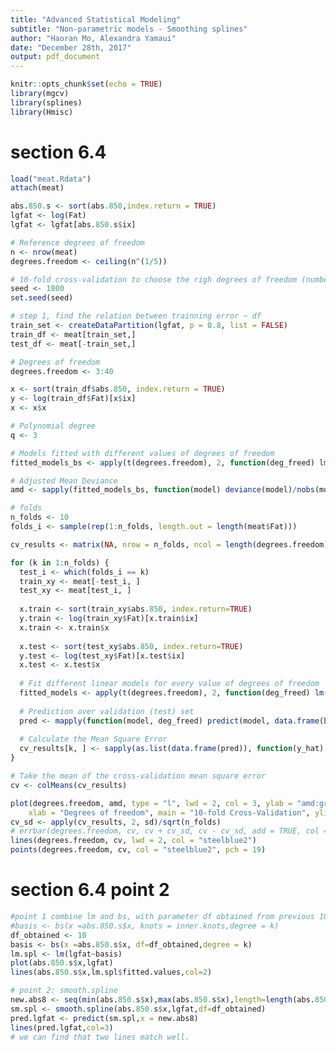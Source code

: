```yaml
---
title: "Advanced Statistical Modeling"
subtitle: "Non-parametric models - Smoothing splines"
author: "Haoran Mo, Alexandra Yamaui"
date: "December 28th, 2017"
output: pdf_document
---
```


```r
knitr::opts_chunk$set(echo = TRUE)
library(mgcv)
library(splines)
library(Hmisc)
```


# section 6.4 
```r
load("meat.Rdata")
attach(meat)

abs.850.s <- sort(abs.850,index.return = TRUE)
lgfat <- log(Fat)
lgfat <- lgfat[abs.850.s$ix]

# Reference degrees of freedom
n <- nrow(meat)
degrees.freedom <- ceiling(n^(1/5))
```

```r
# 10-fold cross-validation to choose the righ degrees of freedom (number of knots)
seed <- 1800
set.seed(seed)

# step 1, find the relation between trainning error ~ df
train_set <- createDataPartition(lgfat, p = 0.8, list = FALSE)
train_df <- meat[train_set,]
test_df <- meat[-train_set,]

# Degrees of freedom
degrees.freedom <- 3:40

x <- sort(train_df$abs.850, index.return = TRUE)
y <- log(train_df$Fat)[x$ix]
x <- x$x

# Polynomial degree
q <- 3

# Models fitted with different values of degrees of freedom
fitted_models_bs <- apply(t(degrees.freedom), 2, function(deg_freed) lm(y ~ bs(x = x, df = deg_freed, degree = q)))

# Adjusted Mean Deviance
amd <- sapply(fitted_models_bs, function(model) deviance(model)/nobs(model))

# folds
n_folds <- 10
folds_i <- sample(rep(1:n_folds, length.out = length(meat$Fat)))

cv_results <- matrix(NA, nrow = n_folds, ncol = length(degrees.freedom))

for (k in 1:n_folds) {
  test_i <- which(folds_i == k)
  train_xy <- meat[-test_i, ]
  test_xy <- meat[test_i, ]
  
  x.train <- sort(train_xy$abs.850, index.return=TRUE)
  y.train <- log(train_xy$Fat)[x.train$ix]
  x.train <- x.train$x
  
  x.test <- sort(test_xy$abs.850, index.return=TRUE)
  y.test <- log(test_xy$Fat)[x.test$ix]
  x.test <- x.test$x
  
  # Fit different linear models for every value of degrees of freedom
  fitted_models <- apply(t(degrees.freedom), 2, function(deg_freed) lm(y.train ~ bs(x = x.train, df = deg_freed, degree = q)))
  
  # Prediction over validation (test) set
  pred <- mapply(function(model, deg_freed) predict(model, data.frame(bs(x = x.test, df = deg_freed, degree = q))), fitted_models, degrees.freedom)
  
  # Calculate the Mean Square Error
  cv_results[k, ] <- sapply(as.list(data.frame(pred)), function(y_hat) mean((y.test - y_hat)^2))
}

# Take the mean of the cross-validation mean square error
cv <- colMeans(cv_results)

plot(degrees.freedom, amd, type = "l", lwd = 2, col = 3, ylab = "amd:green line; (y - y_hat): blue line", 
    xlab = "Degrees of freedom", main = "10-fold Cross-Validation", ylim = c(0, 1))
cv_sd <- apply(cv_results, 2, sd)/sqrt(n_folds)
# errbar(degrees.freedom, cv, cv + cv_sd, cv - cv_sd, add = TRUE, col = "steelblue2", pch = 19, lwd = 0.5)
lines(degrees.freedom, cv, lwd = 2, col = "steelblue2")
points(degrees.freedom, cv, col = "steelblue2", pch = 19)
```


# section 6.4 point 2
```r
#point 1 combine lm and bs, with parameter df obtained from previous 10-fold cross-validation.
#basis <- bs(x =abs.850.s$x, knots = inner.knots,degree = k)
df_obtained <- 10
basis <- bs(x =abs.850.s$x, df=df_obtained,degree = k)
lm.spl <- lm(lgfat~basis)
plot(abs.850.s$x,lgfat)
lines(abs.850.s$x,lm.spl$fitted.values,col=2)

# point 2: smooth.spline
new.abs8 <- seq(min(abs.850.s$x),max(abs.850.s$x),length=length(abs.850.s$x))
sm.spl <- smooth.spline(abs.850.s$x,lgfat,df=df_obtained)
pred.lgfat <- predict(sm.spl,x = new.abs8)
lines(pred.lgfat,col=3)
# we can find that two lines match well.
```



